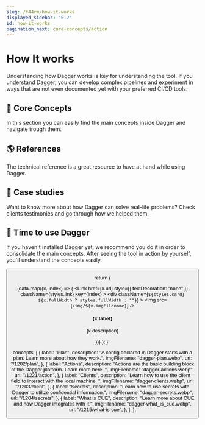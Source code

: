 ```yaml
---
slug: /f44rm/how-it-works
displayed_sidebar: "0.2"
id: how-it-works
pagination_next: core-concepts/action
---
```



# How It works

Understanding how Dagger works is key for understanding the tool. If you understand Dagger, you can develop complex pipelines and experiment in ways that are not even documented yet with your preferred CI/CD tools.

## 💎 Core Concepts

In this section you can easily find the main concepts inside Dagger and navigate trough them.

<CardGrid data={data.concepts} />

## 🌎 References

The technical reference is a great resource to have at hand while using Dagger.

<LinkCTA
  label="Core Actions Reference"
  url="/1222/core-actions-reference"
  textDecoration="false"
/>
<LinkCTA
  label="Dagger Types Reference"
  url="/1234/dagger-types-reference"
  textDecoration="false"
/>

## 🎤 Case studies

Want to know more about how Dagger can solve real-life problems? Check clients testimonies and go through how we helped them.

<LinkCTA
  label="Particubes: Go on Docker Swarm"
  url="/1211/go-docker-swarm"
  textDecoration="false"
/>

## 🚀 Time to use Dagger

If you haven't installed Dagger yet, we recommend you do it in order to consolidate the main concepts. After seeing the tool in action by yourself, you'll understand the concepts easily.

<Button label="Get Started" docPath="install" />

  return (
    <div className={styles.cardGrid}>
      {data.map((x, index) => (
        <Link
          href={x.url}
          style={{ textDecoration: "none" }}
          className={styles.link}
          key={index}
        >
          <div
            className={`${styles.card} ${x.fullWidth ? styles.fullWidth : ""}`}
          >
            <img src={`/img/${x.imgFilename}`} />
            <div className={styles.description}>
              <h4>{x.label}</h4>
              <p>{x.description}</p>
            </div>
          </div>
        </Link>
      ))}
    </div>
  );
};

  concepts: [
    {
      label: "Plan",
      description:
        "A config declared in Dagger starts with a plan. Learn more about how they work.",
      imgFilename: "dagger-plan.webp",
      url: "/1202/plan",
    },
    {
      label: "Actions",
      description:
        "Actions are the basic building block of the Dagger platform. Learn more here. ",
      imgFilename: "dagger-actions.webp",
      url: "/1221/action",
    },
    {
      label: "Clients",
      description:
        "Learn how to use the client field to interact with the local machine. ",
      imgFilename: "dagger-clients.webp",
      url: "/1203/client",
    },
    {
      label: "Secrets",
      description:
        "Learn how to use secrets with Dagger to utilize confidential information.",
      imgFilename: "dagger-secrets.webp",
      url: "/1204/secrets",
    },
    {
      label: "What is CUE",
      description: "Learn more about CUE and how Dagger integrates with it.",
      imgFilename: "dagger-what_is_cue.webp",
      url: "/1215/what-is-cue",
    },
  ],
};
